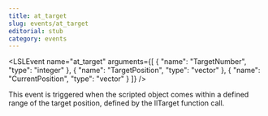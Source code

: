 ```yaml
---
title: at_target
slug: events/at_target
editorial: stub
category: events
---
```


<LSLEvent
	name="at_target"
	arguments={[
	{
		"name": "TargetNumber",
		"type": "integer"
	},
	{
		"name": "TargetPosition",
		"type": "vector"
	},
	{
		"name": "CurrentPosition",
		"type": "vector"
	}
]}
/>

This event is triggered when the scripted object comes within a defined range of the target position, defined by the llTarget function call.
